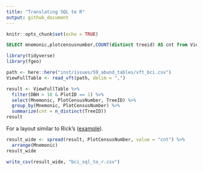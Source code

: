 ```yaml
---
title: "Translating SQL to R"
output: github_document
---
```


```r
knitr::opts_chunk$set(echo = TRUE)
```

```sql
SELECT mnemonic,plotcensusnumber,COUNT(distinct treeid) AS cnt from ViewFullTable WHERE dbh>=10  and plotid=1 GROUP BY mnemonic, plotcensusnumber;
```

```r
library(tidyverse)
library(fgeo)

path <- here::here("inst/issues/59_abund_tables/vft_bci.csv")
ViewFullTable <- read_vft(path, delim = ",")

result <- ViewFullTable %>% 
  filter(DBH > 10 & PlotID == 1) %>% 
  select(Mnemonic, PlotCensusNumber, TreeID) %>% 
  group_by(Mnemonic, PlotCensusNumber) %>% 
  summarize(cnt = n_distinct(TreeID))
result
```

For a layout similar to Rick's ([example](https://forestgeo.si.edu/bci-abundance-all-tree-species-50-ha-plot-1982-2005-trees)).

```r
result_wide <- spread(result, PlotCensusNumber, value = "cnt") %>% 
  arrange(Mnemonic)
result_wide
```

```r
write_csv(result_wide, "bci_sql_to_r.csv")
```

